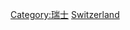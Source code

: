 {{Commonscat|Science and technology in Switzerland}}

[[Category:瑞士|Category:瑞士]]
[[Category:欧洲各国科技|Switzerland]]